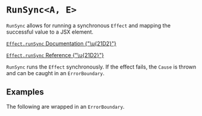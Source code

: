 

<Meta of={RunSyncStories} />

# `RunSync<A, E>`

`RunSync` allows for running a synchronous `Effect` and mapping the successful value to a JSX element.

[`Effect.runSync` Documentation {"\u{21D2}"}](https://effect.website/docs/getting-started/running-effects/#runsync)

[`Effect.runSync` Reference {"\u{21D2}"}](https://effect-ts.github.io/effect/effect/Effect.ts.html#runsync)

`RunSync` runs the `Effect` synchronously.
If the effect fails, the `Cause` is thrown and can be caught in an `ErrorBoundary`.

<ArgTypes of={RunSyncStories} />

## Examples

The following are wrapped in an `ErrorBoundary`.

<Canvas of={RunSyncStories.Basic} />
<Canvas of={RunSyncStories.Error} />
